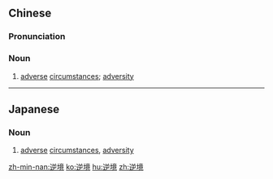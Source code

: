 ==Chinese==
{{zh-forms}}

===Pronunciation===
{{zh-pron
|m=nìjìng
|c=jik6 ging2,ngaak6 ging2
|h=pfs=ngia̍k-kin
|mn=qz:gia̍k-kéng/tw,xm,zz:ge̍k-kéng
|cat=n
}}

===Noun===
{{zh-noun}}

# [[adverse]] [[circumstances]]; [[adversity]]

----

==Japanese==
{{ja-kanjitab|ぎゃく|きょう|yomi=on}}

===Noun===
{{ja-noun|ぎゃっきょう}}

# [[adverse]] [[circumstances]], [[adversity]]
#: {{ja-usex|'''逆境'''にあってよく耐えた。|'''ぎゃっきょう''' に あって よく たえた。|Their endurance in such adverse circumstances is quite remarkable.}}

[[zh-min-nan:逆境]]
[[ko:逆境]]
[[hu:逆境]]
[[zh:逆境]]
